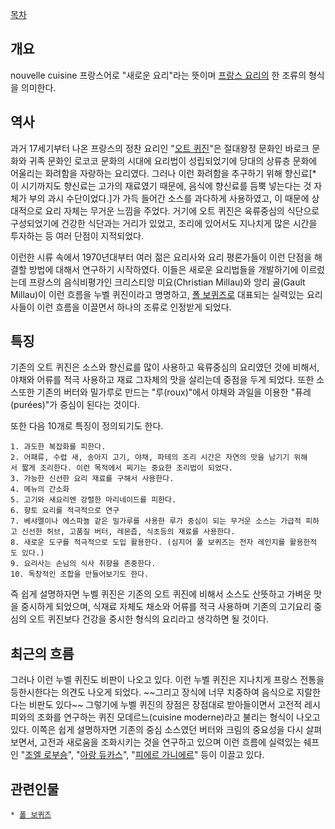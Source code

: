 [[목차]]

== 개요 ==
nouvelle cuisine
프랑스어로 "새로운 요리"라는 뜻이며 [[프랑스 요리]]의 한 조류의 형식을 의미한다.
 
== 역사 ==
과거 17세기부터 나온 프랑스의 정찬 요리인 "[[오트 퀴진]]"은 절대왕정 문화인 바로크 문화와 귀족 문화인 로코코 문화의 시대에 요리법이 성립되었기에 당대의 상류층 문화에 어울리는 화려함을 자랑하는 요리였다. 그러나 이런 화려함을 추구하기 위해 향신료[* 이 시기까지도 향신료는 고가의 재료였기 때문에, 음식에 향신료를 듬뿍 넣는다는 것 자체가 부의 과시 수단이었다.]가 가득 들어간 소스를 과다하게 사용하였고, 이 때문에 상대적으로 요리 자체는 무거운 느낌을 주었다. 거기에 오트 퀴진은 육류중심의 식단으로 구성되었기에 건강한 식단과는 거리가 있었고, 조리에 있어서도 지나치게 많은 시간을 투자하는 등 여러 단점이 지적되었다.
 
이런한 시류 속에서 1970년대부터 여러 젊은 요리사와 요리 평론가들이 이런 단점을 해결할 방법에 대해서 연구하기 시작하였다. 이들은 새로운 요리법들을 개발하기에 이르렀는데 프랑스의 음식비평가인 크리스티앙 미요(Christian Millau)와 앙리 골(Gault Millau)이 이런 흐름을 누벨 퀴진이라고 명명하고, [[폴 보퀴즈]]로 대표되는 실력있는 요리사들이 이런 흐름을 이끌면서 하나의 조류로 인정받게 되었다.
 
== 특징 ==
기존의 오트 퀴진은 소스와 향신료를 많이 사용하고 육류중심의 요리였던 것에 비해서, 야채와 어류를 적극 사용하고 재료 그자체의 맛을 살리는데 중점을 두게 되었다. 또한 소스또한 기존의 버터와 밀가루로 만드는 "루(roux)"에서 야채와 과일을 이용한 "퓨레(purées)"가 중심이 된다는 것이다.

또한 다음 10개로 특징이 정의되기도 한다.
 1. 과도한 복잡화를 피한다.
 2. 어패류, 수렵 새, 송아지 고기, 야채, 파테의 조리 시간은 자연의 맛을 남기기 위해서 짧게 조리한다. 이런 목적에서 찌기는 중요한 조리법이 되었다.
 3. 가능한 신선한 요리 재료를 구해서 사용한다.
 4. 메뉴의 간소화
 5. 고기와 새요리엔 강렬한 마리네이드를 피한다.
 6. 향토 요리를 적극적으로 연구
 7. 베샤멜이나 에스파뇰 같은 밀가루를 사용한 루가 중심이 되는 무거운 소스는 가급적 피하고 신선한 허브, 고품질 버터, 레몬즙, 식초등의 재료를 사용한다.
 8. 새로운 도구를 적극적으로 도입 활용한다. (심지어 폴 보퀴즈는 전자 레인지를 활용한적도 있다.)
 9. 요리사는 손님의 식사 취향을 존중한다.
 10. 독창적인 조합을 만들어보기도 한다.
 
즉 쉽게 설명하자면 누벨 퀴진은 기존의 오트 퀴진에 비해서 소스도 산뜻하고 가벼운 맛을 중시하게 되었으며, 식재료 자체도 채소와 어류를 적극 사용하며 기존의 고기요리 중심의 오트 퀴진보다 건강을 중시한 형식의 요리라고 생각하면 될 것이다.

== 최근의 흐름 ==
그러나 이런 누벨 퀴진도 비판이 나오고 있다. 이런 누벨 퀴진은 지나치게 프랑스 전통을 등한시한다는 의견도 나오게 되었다. ~~그리고 장식에 너무 치중하여 음식으로 지랄한다는 비판도 있다~~ 그렇기에 누벨 퀴진의 장점은 장점대로 받아들이면서 고전적 레시피와의 조화를 연구하는 퀴진 모데르느(cuisine moderne)라고 불리는 형식이 나오고 있다. 이쪽은 쉽게 설명하자면 기존의 중심 소스였던 버터와 크림의 중요성을 다시 살펴보면서, 고전과 새로움을 조화시키는 것을 연구하고 있으며 이런 흐름에 실력있는 쉐프인 "[[조엘 로부숑]]", "[[아랑 듀카스]]", "[[피에르 가니에르]]" 등이 이끌고 있다.

== 관련인물 ==
 * [[폴 보퀴즈]]
